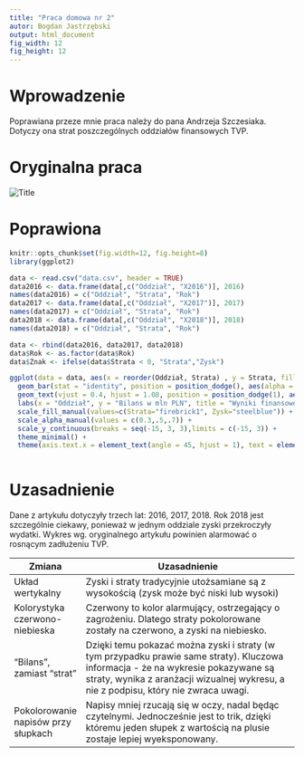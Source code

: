 ```yaml
---
title: "Praca domowa nr 2"
autor: Bogdan Jastrzębski
output: html_document
fig_width: 12
fig_height: 12
---
```


# Wprowadzenie

Poprawiana przeze mnie praca należy do pana Andrzeja Szczesiaka. Dotyczy ona strat poszczególnych oddziałów finansowych TVP. 

# Oryginalna praca

![](/home/bodo/Desktop/przed.png?raw=true "Title")

# Poprawiona

```r
knitr::opts_chunk$set(fig.width=12, fig.height=8) 
library(ggplot2)

data <- read.csv("data.csv", header = TRUE)
data2016 <- data.frame(data[,c("Oddział", "X2016")], 2016)
names(data2016) = c("Oddział", "Strata", "Rok")
data2017 <- data.frame(data[,c("Oddział", "X2017")], 2017)
names(data2017) = c("Oddział", "Strata", "Rok")
data2018 <- data.frame(data[,c("Oddział", "X2018")], 2018)
names(data2018) = c("Oddział", "Strata", "Rok")

data <- rbind(data2016, data2017, data2018)
data$Rok <- as.factor(data$Rok)
data$Znak <- ifelse(data$Strata < 0, "Strata","Zysk")

ggplot(data = data, aes(x = reorder(Oddział, Strata) , y = Strata, fill = Znak, label = Strata, width = 0.9)) + 
  geom_bar(stat = "identity", position = position_dodge(), aes(alpha = Rok)) +
  geom_text(vjust = 0.4, hjust = 1.08, position = position_dodge(1), aes(dodge = Rok, color = Znak), angle = 90, size=4) +
  labs(x = "Oddział", y = "Bilans w mln PLN", title = "Wyniki finansowe oddziałów regionalnych TVP") + 
  scale_fill_manual(values=c(Strata="firebrick1", Zysk="steelblue")) +
  scale_alpha_manual(values = c(0.3,.5,.7)) +
  scale_y_continuous(breaks = seq(-15, 3, 3),limits = c(-15, 3)) +
  theme_minimal() + 
  theme(axis.text.x = element_text(angle = 45, hjust = 1), text = element_text(size=20))
  
```

# Uzasadnienie 

Dane z artykułu dotyczyły trzech lat: 2016, 2017, 2018.
Rok 2018 jest szczególnie ciekawy, ponieważ w jednym oddziale zyski przekroczyły wydatki.
Wykres wg. oryginalnego artykułu powinien alarmować o rosnącym zadłużeniu TVP.

| Zmiana | Uzasadnienie| 
|-------------------|----------------------------------------------------------------------|
| Układ wertykalny | Zyski i straty tradycyjnie utożsamiane są z wysokością (zysk może być niski lub wysoki) |
| Kolorystyka czerwono-niebieska | Czerwony to kolor alarmujący, ostrzegający o zagrożeniu. Dlatego straty pokolorowane zostały na czerwono, a zyski na niebiesko. |
| "Bilans", zamiast "strat" | Dzięki temu pokazać można zyski i straty (w tym przypadku prawie same straty). Kluczowa informacja - że na wykresie pokazywane są straty, wynika z aranżacji wizualnej wykresu, a nie z podpisu, który nie zwraca uwagi. |
| Pokolorowanie napisów przy słupkach | Napisy mniej rzucają się w oczy, nadal będąc czytelnymi. Jednocześnie jest to trik, dzięki któremu jeden słupek z wartością na plusie zostaje lepiej wyeksponowany. |